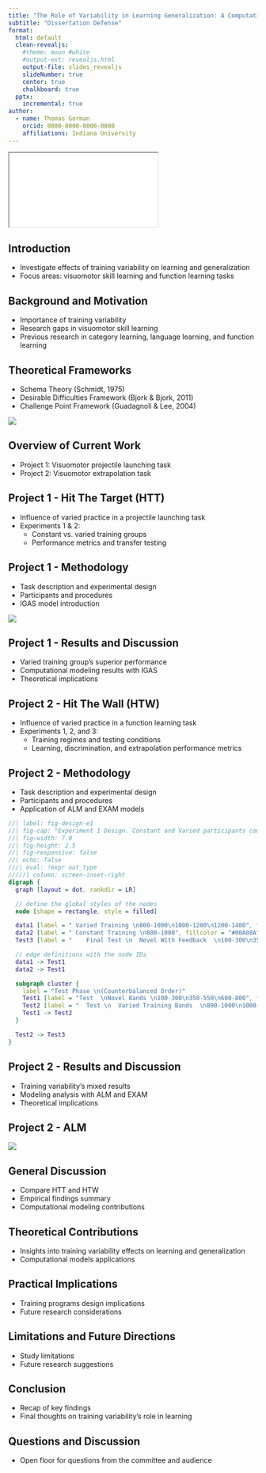 ```yaml
---
title: "The Role of Variability in Learning Generalization: A Computational Modeling Approach"
subtitle: "Dissertation Defense"
format: 
  html: default
  clean-revealjs:
    #theme: moon #white
    #output-ext: revealjs.html
    output-file: slides_revealjs
    slideNumber: true
    center: true
    chalkboard: true
  pptx:
    incremental: true
author:
  - name: Thomas Gorman
    orcid: 0000-0000-0000-0000
    affiliations: Indiana University
---
```



::: {.content-visible when-format="html" unless-format="revealjs"}

<div class="ratio ratio-16x9"> <iframe src="/Presentation/slides_revealjs.html"></iframe> </div>

:::





## Introduction
- Investigate effects of training variability on learning and generalization
- Focus areas: visuomotor skill learning and function learning tasks

## Background and Motivation
- Importance of training variability
- Research gaps in visuomotor skill learning
- Previous research in category learning, language learning, and function learning

## Theoretical Frameworks
- Schema Theory (Schmidt, 1975)
- Desirable Difficulties Framework (Bjork & Bjork, 2011)
- Challenge Point Framework (Guadagnoli & Lee, 2004)

![](assets/fig-toy-model1-1-1.png)


## Overview of Current Work
- Project 1: Visuomotor projectile launching task
- Project 2: Visuomotor extrapolation task

## Project 1 - Hit The Target (HTT)
- Influence of varied practice in a projectile launching task
- Experiments 1 & 2:
  - Constant vs. varied training groups
  - Performance metrics and transfer testing

## Project 1 - Methodology
- Task description and experimental design
- Participants and procedures
- IGAS model introduction

![](assets/methodsFig1.png)

## Project 1 - Results and Discussion
- Varied training group's superior performance
- Computational modeling results with IGAS
- Theoretical implications

## Project 2 - Hit The Wall (HTW)
- Influence of varied practice in a function learning task
- Experiments 1, 2, and 3:
  - Training regimes and testing conditions
  - Learning, discrimination, and extrapolation performance metrics

## Project 2 - Methodology
- Task description and experimental design
- Participants and procedures
- Application of ALM and EXAM models

::: {.content-visible unless-format="markdown"}
```dot
//| label: fig-design-e1
//| fig-cap: "Experiment 1 Design. Constant and Varied participants complete different training conditions."
//| fig-width: 7.0
//| fig-height: 2.5
//| fig-responsive: false
//| echo: false  
///| eval: !expr out_type 
/////| column: screen-inset-right
digraph {
  graph [layout = dot, rankdir = LR]

  // define the global styles of the nodes
  node [shape = rectangle, style = filled]

  data1 [label = " Varied Training \n800-1000\n1000-1200\n1200-1400", fillcolor = "#FF0000"]
  data2 [label = " Constant Training \n800-1000", fillcolor = "#00A08A"]
  Test3 [label = "    Final Test \n  Novel With Feedback  \n100-300\n350-550\n600-800", fillcolor = "#ECCBAE"]

  // edge definitions with the node IDs
  data1 -> Test1
  data2 -> Test1

  subgraph cluster {
    label = "Test Phase \n(Counterbalanced Order)"
    Test1 [label = "Test  \nNovel Bands \n100-300\n350-550\n600-800", fillcolor = "#ECCBAE"]
    Test2 [label = "  Test \n  Varied Training Bands  \n800-1000\n1000-1200\n1200-1400", fillcolor = "#ECCBAE"]
    Test1 -> Test2
  }

  Test2 -> Test3
}
```
:::

## Project 2 - Results and Discussion
- Training variability's mixed results
- Modeling analysis with ALM and EXAM
- Theoretical implications

## Project 2 - ALM

![](assets/fig-alm-diagram-1-1.png)

## General Discussion
- Compare HTT and HTW
- Empirical findings summary
- Computational modeling contributions

## Theoretical Contributions
- Insights into training variability effects on learning and generalization
- Computational models applications

## Practical Implications
- Training programs design implications
- Future research considerations

## Limitations and Future Directions
- Study limitations
- Future research suggestions

## Conclusion
- Recap of key findings
- Final thoughts on training variability's role in learning

## Questions and Discussion
- Open floor for questions from the committee and audience




